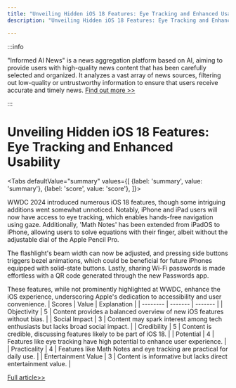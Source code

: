 ```yaml
---
title: "Unveiling Hidden iOS 18 Features: Eye Tracking and Enhanced Usability"
description: "Unveiling Hidden iOS 18 Features: Eye Tracking and Enhanced Usability"

---
```



:::info

"Informed AI News" is a news aggregation platform based on AI, aiming to provide users with high-quality news content that has been carefully selected and organized. It analyzes a vast array of news sources, filtering out low-quality or untrustworthy information to ensure that users receive accurate and timely news.  [Find out more >>](/)

:::

# Unveiling Hidden iOS 18 Features: Eye Tracking and Enhanced Usability


<Tabs
	defaultValue="summary"
	values={[
	{label: 'summary', value: 'summary'},
	{label: 'score', value: 'score'},
]}>
<TabItem value="summary">


WWDC 2024 introduced numerous iOS 18 features, though some intriguing additions went somewhat unnoticed. Notably, iPhone and iPad users will now have access to eye tracking, which enables hands-free navigation using gaze. Additionally, 'Math Notes' has been extended from iPadOS to iPhone, allowing users to solve equations with their finger, albeit without the adjustable dial of the Apple Pencil Pro.

The flashlight's beam width can now be adjusted, and pressing side buttons triggers bezel animations, which could be beneficial for future iPhones equipped with solid-state buttons. Lastly, sharing Wi-Fi passwords is made effortless with a QR code generated through the new Passwords app.

These features, while not prominently highlighted at WWDC, enhance the iOS experience, underscoring Apple's dedication to accessibility and user convenience.
</TabItem>
<TabItem value="score">
	| Scores     | Value   | Explanation |
	| -------- | ------- | ------- |
	| Objectivity  | 5    | Content provides a balanced overview of new iOS features without bias.    |
	| Social Impact | 3     | Content may spark interest among tech enthusiasts but lacks broad social impact.    |
	| Credibility    | 5    | Content is credible, discussing features likely to be part of iOS 18.    |
	| Potential    | 4    | Features like eye tracking have high potential to enhance user experience.    |
	| Practicality    | 4    | Features like Math Notes and eye tracking are practical for daily use.    |
	| Entertainment Value    | 3    | Content is informative but lacks direct entertainment value.    |
</TabItem>
</Tabs>

[Full article>>](https://sea.mashable.com/tech/33048/5-wild-new-ios-18-features-not-mentioned-at-wwdc-2024)

